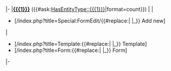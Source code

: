 |-
|'''[[{{{1}}}]]''' ({{#ask:[[HasEntityType::{{{1}}}]]|format=count}})
|
|
* [{{SERVER}}{{SCRIPTPATH}}/index.php?title=Special:FormEdit/{{#replace:{{{1}}}| |_}} Add new]
|
* [{{SERVER}}{{SCRIPTPATH}}/index.php?title=Template:{{#replace:{{{1}}}| |_}} Template]
* [{{SERVER}}{{SCRIPTPATH}}/index.php?title=Form:{{#replace:{{{1}}}| |_}} Form]
|-
